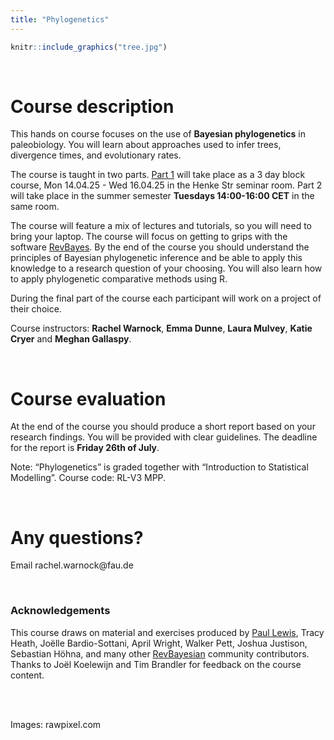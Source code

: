 ```yaml
---
title: "Phylogenetics"
---
```


```r
knitr::include_graphics("tree.jpg")
```

\

# Course description

This hands on course focuses on the use of **Bayesian phylogenetics** in paleobiology. 
You will learn about approaches used to infer trees, divergence times, and evolutionary rates.

The course is taught in two parts. [Part 1](schedule_part_1.html) will take place as a 3 day block course, Mon 14.04.25 - Wed 16.04.25 in the Henke Str seminar room.
Part 2 will take place in the summer semester **Tuesdays 14:00-16:00 CET** in the same room.

The course will feature a mix of lectures and tutorials, so you will need to bring your laptop.
The course will focus on getting to grips with the software [RevBayes](https://revbayes.github.io). By the end of the course you should understand the principles of Bayesian phylogenetic inference and be able to apply this knowledge to a research question of your choosing.
You will also learn how to apply phylogenetic comparative methods using R.

During the final part of the course each participant will work on a project of their choice.

Course instructors: **Rachel Warnock**, **Emma Dunne**, **Laura Mulvey**, **Katie Cryer** and **Meghan Gallaspy**. 

\

# Course evaluation

At the end of the course you should produce a short report based on your research findings. 
You will be provided with clear guidelines. 
The deadline for the report is **Friday 26th of July**.

Note: "Phylogenetics" is graded together with "Introduction to Statistical Modelling". Course code: RL-V3 MPP.

\

# Any questions?

Email rachel.warnock@fau.de

\

### Acknowledgements

This course draws on material and exercises produced by [Paul Lewis](https://www.youtube.com/watch?v=1r4z0YJq580), Tracy Heath, Joëlle Bardio-Sottani, April Wright, Walker Pett, Joshua Justison, Sebastian Höhna, and many other [RevBayesian](https://revbayes.github.io) community contributors. Thanks to Joël Koelewijn and Tim Brandler for feedback on the course content.

\
\

Images: rawpixel.com

